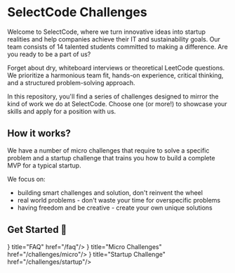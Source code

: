 
# SelectCode Challenges

Welcome to SelectCode, where we turn innovative ideas into startup realities and help companies achieve their IT and
sustainability goals. Our team consists of 14 talented students committed to making a difference. Are you ready to be a
part of us?

Forget about dry, whiteboard interviews or theoretical LeetCode questions. We prioritize a harmonious team fit, hands-on
experience, critical thinking, and a structured problem-solving approach.

In this repository, you'll find a series of challenges designed to mirror the kind of work we do at SelectCode. Choose
one (or more!) to showcase your skills and apply for a position with us.

## How it works?

We have a number of micro challenges that require to solve a specific problem and a startup challenge that trains you
how to build a complete MVP for a typical startup.

We focus on:

- building smart challenges and solution, don't reinvent the wheel
- real world problems - don't waste your time for overspecific problems
- having freedom and be creative - create your own unique solutions

## Get Started 🚀

<Cards>
    <Card icon={<FileIcon/>} title="FAQ" href="/faq"/>
    <Card icon={<CardsIcon/>} title="Micro Challenges" href="/challenges/micro"/>
    <Card icon={<OneIcon/>} title="Startup Challenge" href="/challenges/startup"/>
</Cards>
